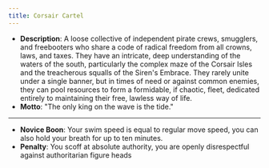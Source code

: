 ```yaml
---
title: Corsair Cartel
---
```


- **Description**: A loose collective of independent pirate crews, smugglers, and freebooters who share a code of radical freedom from all crowns, laws, and taxes. They have an intricate, deep understanding of the waters of the south, particularly the complex maze of the Corsair Isles and the treacherous squalls of the Siren's Embrace. They rarely unite under a single banner, but in times of need or against common enemies, they can pool resources to form a formidable, if chaotic, fleet, dedicated entirely to maintaining their free, lawless way of life.
- **Motto**: "The only king on the wave is the tide."
---
- **Novice Boon**: Your swim speed is equal to regular move speed, you can also hold your breath for up to ten minutes.
- **Penalty**: You scoff at absolute authority, you are openly disrespectful against authoritarian figure heads
